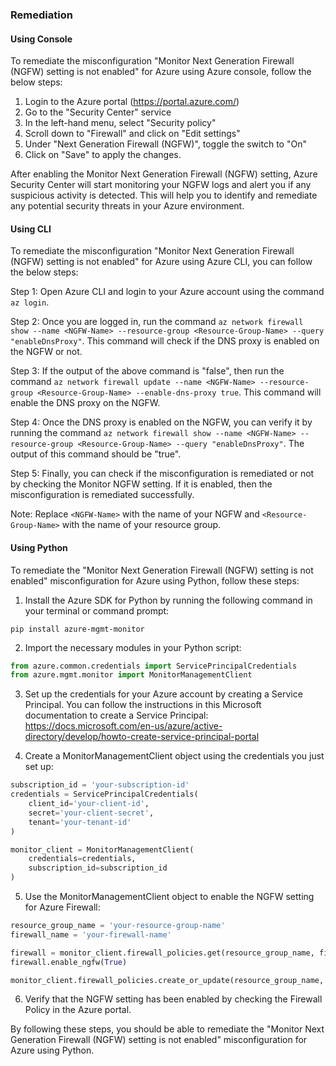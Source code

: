 ### Remediation

#### Using Console

To remediate the misconfiguration "Monitor Next Generation Firewall (NGFW) setting is not enabled" for Azure using Azure console, follow the below steps:

1. Login to the Azure portal (https://portal.azure.com/)
2. Go to the "Security Center" service
3. In the left-hand menu, select "Security policy"
4. Scroll down to "Firewall" and click on "Edit settings"
5. Under "Next Generation Firewall (NGFW)", toggle the switch to "On"
6. Click on "Save" to apply the changes.

After enabling the Monitor Next Generation Firewall (NGFW) setting, Azure Security Center will start monitoring your NGFW logs and alert you if any suspicious activity is detected. This will help you to identify and remediate any potential security threats in your Azure environment.

#### Using CLI

To remediate the misconfiguration "Monitor Next Generation Firewall (NGFW) setting is not enabled" for Azure using Azure CLI, you can follow the below steps:

Step 1: Open Azure CLI and login to your Azure account using the command `az login`.

Step 2: Once you are logged in, run the command `az network firewall show --name <NGFW-Name> --resource-group <Resource-Group-Name> --query "enableDnsProxy"`. This command will check if the DNS proxy is enabled on the NGFW or not.

Step 3: If the output of the above command is "false", then run the command `az network firewall update --name <NGFW-Name> --resource-group <Resource-Group-Name> --enable-dns-proxy true`. This command will enable the DNS proxy on the NGFW.

Step 4: Once the DNS proxy is enabled on the NGFW, you can verify it by running the command `az network firewall show --name <NGFW-Name> --resource-group <Resource-Group-Name> --query "enableDnsProxy"`. The output of this command should be "true".

Step 5: Finally, you can check if the misconfiguration is remediated or not by checking the Monitor NGFW setting. If it is enabled, then the misconfiguration is remediated successfully.

Note: Replace `<NGFW-Name>` with the name of your NGFW and `<Resource-Group-Name>` with the name of your resource group.

#### Using Python

To remediate the "Monitor Next Generation Firewall (NGFW) setting is not enabled" misconfiguration for Azure using Python, follow these steps:

1. Install the Azure SDK for Python by running the following command in your terminal or command prompt:
```
pip install azure-mgmt-monitor
```

2. Import the necessary modules in your Python script:
```python
from azure.common.credentials import ServicePrincipalCredentials
from azure.mgmt.monitor import MonitorManagementClient
```

3. Set up the credentials for your Azure account by creating a Service Principal. You can follow the instructions in this Microsoft documentation to create a Service Principal: https://docs.microsoft.com/en-us/azure/active-directory/develop/howto-create-service-principal-portal

4. Create a MonitorManagementClient object using the credentials you just set up:
```python
subscription_id = 'your-subscription-id'
credentials = ServicePrincipalCredentials(
    client_id='your-client-id',
    secret='your-client-secret',
    tenant='your-tenant-id'
)

monitor_client = MonitorManagementClient(
    credentials=credentials,
    subscription_id=subscription_id
)
```

5. Use the MonitorManagementClient object to enable the NGFW setting for Azure Firewall:
```python
resource_group_name = 'your-resource-group-name'
firewall_name = 'your-firewall-name'

firewall = monitor_client.firewall_policies.get(resource_group_name, firewall_name)
firewall.enable_ngfw(True)

monitor_client.firewall_policies.create_or_update(resource_group_name, firewall_name, firewall)
```

6. Verify that the NGFW setting has been enabled by checking the Firewall Policy in the Azure portal.

By following these steps, you should be able to remediate the "Monitor Next Generation Firewall (NGFW) setting is not enabled" misconfiguration for Azure using Python.


